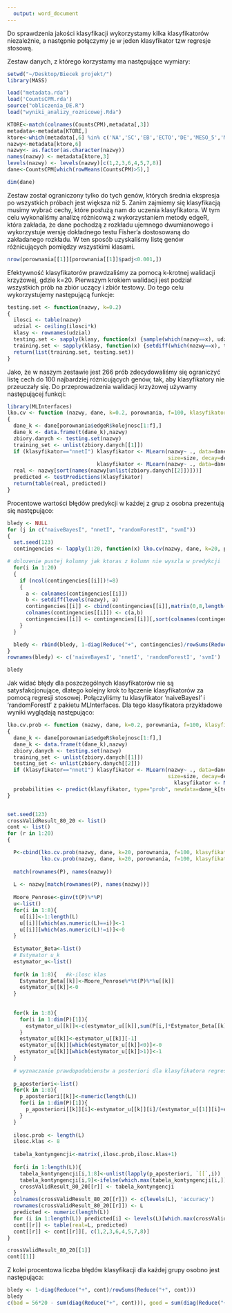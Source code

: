 ```yaml
---
  output: word_document
---
```


Do sprawdzenia jakości klasyfikacji wykorzystamy kilka klasyfikatorów niezależnie, a następnie połączymy je w jeden klasyfikator tzw regresje stosową.

Zestaw danych, z którego korzystamy ma następujące wymiary:
```r
setwd("~/Desktop/Biecek projekt/")
library(MASS)

load("metadata.rda")
load('CountsCPM.rda')
source("obliczenia_DE.R")
load("wyniki_analizy_roznicowej.Rda")

KTORE<-match(colnames(CountsCPM),metadata[,3])
metadata<-metadata[KTORE,]
ktore<-which(metadata[,6] %in% c('NA','SC','EB','ECTO','DE','MESO_5','MESO_15','MESO_30'))
nazwy<-metadata[ktore,6]
nazwy<- as.factor(as.character(nazwy))
names(nazwy) <- metadata[ktore,3]
levels(nazwy) <- levels(nazwy)[c(1,2,3,6,4,5,7,8)]
dane<-CountsCPM[which(rowMeans(CountsCPM)>5),]
```

```r
dim(dane)
```

Zestaw został ograniczony tylko do tych genów, których średnia ekspresja po wszystkich próbach jest większa niż 5.
Zanim zajmiemy się klasyfikacją musimy wybrać cechy, które posłużą nam do uczenia klasyfikatora. W tym celu wykonaliśmy analizę różnicową z wykorzystaniem metody edgeR, która zakłada, że dane pochodzą z rozkładu ujemnego dwumianowego i wykorzystuje wersję dokładnego testu Fisher'a dostosowaną do zakładanego rozkładu.
W ten sposób uzyskaliśmy listę genów różnicujących pomiędzy wszystkimi klasami.

```r
nrow(porownania[[1]][porownania[[1]]$padj<0.001,])
```

Efektywność klasyfikatorów prawdzaliśmy za pomocą k-krotnej walidacji krzyżowej, gdzie k=20. Pierwszym krokiem walidacji jest podział wszystkich prób na zbiór uczący i zbiór testowy. Do tego celu wykorzystujemy następującą funkcje:

```r
testing.set <- function(nazwy, k=0.2)
{
  ilosci <- table(nazwy)
  udzial <- ceiling(ilosci*k)
  klasy <- rownames(udzial)
  testing.set <- sapply(klasy, function(x) {sample(which(nazwy==x), udzial[which(klasy==x)])})
  training.set <- sapply(klasy, function(x) {setdiff(which(nazwy==x), testing.set[[x]])})
  return(list(training.set, testing.set))
}  
```

Jako, że w naszym zestawie jest 266 prób zdecydowaliśmy się ograniczyć listę cech do 100 najbardziej różnicujących genów, tak, aby klasyfikatory nie przeuczały się. Do przeprowadzenia walidacji krzyżowej używamy następującej funkcji:

```r
library(MLInterfaces)
lko.cv <- function (nazwy, dane, k=0.2, porownania, f=100, klasyfikator="nnetI", size=5, decay=.01, ...)
{
  dane_k <- dane[porownania$edgeR$kolejnosc[1:f],] 
  dane_k <- data.frame(t(dane_k),nazwy)
  zbiory.danych <- testing.set(nazwy) 
  training_set <- unlist(zbiory.danych[[1]])
  if (klasyfikator=="nnetI") klasyfikator <- MLearn(nazwy~ ., data=dane_k, get(klasyfikator), training_set, 
                                                    size=size, decay=decay) else 
                             klasyfikator <- MLearn(nazwy~ ., data=dane_k, get(klasyfikator), training_set)
  real <- nazwy[sort(names(nazwy[unlist(zbiory.danych[[2]])]))]
  predicted <- testPredictions(klasyfikator)
  return(table(real, predicted))
}
```


Procentowe wartości błędów predykcji w każdej z grup z osobna prezentują się następująco:

```r
bledy <- NULL
for (j in c("naiveBayesI", "nnetI", "randomForestI", "svmI"))
{
  set.seed(123)
  contingencies <- lapply(1:20, function(x) lko.cv(nazwy, dane, k=20, porownania, f=100, klasyfikator=j))

# dolozenie pustej kolumny jak ktoras z kolumn nie wyszla w predykcji
  for(i in 1:20)
  {
    if (ncol(contingencies[[i]])!=8)
    {
      a <- colnames(contingencies[[i]])
      b <- setdiff(levels(nazwy), a)
      contingencies[[i]] <- cbind(contingencies[[i]],matrix(0,8,length(b)))
      colnames(contingencies[[i]]) <- c(a,b)
      contingencies[[i]] <- contingencies[[i]][,sort(colnames(contingencies[[i]]))]
    }
  }

  bledy <- rbind(bledy, 1-diag(Reduce("+", contingencies)/rowSums(Reduce("+",  contingencies))*1))
}
rownames(bledy) <- c('naiveBayesI', 'nnetI', 'randomForestI', 'svmI')
```

```r
bledy
```

Jak widać błędy dla poszczególnych klasyfikatorów nie są satysfakcjonujące, dlatego kolejny krok to łączenie klasyfikatorów za pomocą regresji stosowej. Połączyliśmy tu klasyfikator 'naiveBayesI' i 'randomForestI' z pakietu MLInterfaces. Dla tego klasyfikatora przykładowe wyniki wyglądają następująco:


```r
lko.cv.prob <- function (nazwy, dane, k=0.2, porownania, f=100, klasyfikator="nnetI", size=5, decay=.01, ...)
{
  dane_k <- dane[porownania$edgeR$kolejnosc[1:f],] 
  dane_k <- data.frame(t(dane_k),nazwy)
  zbiory.danych <- testing.set(nazwy) 
  training_set <- unlist(zbiory.danych[[1]])
  testing_set <- unlist(zbiory.danych[[2]])
  if (klasyfikator=="nnetI") klasyfikator <- MLearn(nazwy~ ., data=dane_k, get(klasyfikator), training_set, 
                                                    size=size, decay=decay) else 
                                                      klasyfikator <- MLearn(nazwy~ ., data=dane_k, get(klasyfikator), training_set)
  probabilities <- predict(klasyfikator, type="prob", newdata=dane_k[testing_set,], probability = TRUE)$testScores
}


set.seed(123)
crossValidResult_80_20 <- list()
cont <- list()
for (r in 1:20)
{

  P<-cbind(lko.cv.prob(nazwy, dane, k=20, porownania, f=100, klasyfikator="naiveBayesI"), 
           lko.cv.prob(nazwy, dane, k=20, porownania, f=100, klasyfikator="randomForestI"))
  
  match(rownames(P), names(nazwy))
  
  L <- nazwy[match(rownames(P), names(nazwy))]
  
  Moore_Penrose<-ginv(t(P)%*%P)
  u<-list()
  for(i in 1:8){
    u[[i]]<-1:length(L)
    u[[i]][which(as.numeric(L)==i)]<-1
    u[[i]][which(as.numeric(L)!=i)]<-0
  }
  
  Estymator_Beta<-list()
  # Estymator u_k
  estymator_u<-list()
  
  for(k in 1:8){   #k-ilosc klas
    Estymator_Beta[[k]]<-Moore_Penrose%*%t(P)%*%u[[k]]
    estymator_u[[k]]<-0
  }
  
  
  for(k in 1:8){
    for(i in 1:dim(P)[1]){
      estymator_u[[k]]<-c(estymator_u[[k]],sum(P[i,]*Estymator_Beta[[k]]))               #iloczyn skalarny wektorow
    }
    estymator_u[[k]]<-estymator_u[[k]][-1]
    estymator_u[[k]][which(estymator_u[[k]]<0)]<-0
    estymator_u[[k]][which(estymator_u[[k]]>1)]<-1
  }
  
  # wyznaczanie prawdopodobienstw a posteriori dla klasyfikatora regresji stosowej
  
  p_aposteriori<-list()
  for(k in 1:8){
    p_aposteriori[[k]]<-numeric(length(L))
    for(i in 1:dim(P)[1]){
      p_aposteriori[[k]][i]<-estymator_u[[k]][i]/(estymator_u[[1]][i]+estymator_u[[2]][i]+estymator_u[[3]][i]+estymator_u[[4]][i]+estymator_u[[5]][i]+estymator_u[[6]][i]+estymator_u[[7]][i]+estymator_u[[8]][i])
    }
  }
  
  ilosc.prob <- length(L)
  ilosc.klas <- 8
  
  tabela_kontyngencji<-matrix(,ilosc.prob,ilosc.klas+1)
  
  for(i in 1:length(L)){
    tabela_kontyngencji[i,1:8]<-unlist(lapply(p_aposteriori, `[[`,i))
    tabela_kontyngencji[i,9]<-ifelse(which.max(tabela_kontyngencji[i,])==as.numeric(L)[i],1,0)
    crossValidResult_80_20[[r]] <- tabela_kontyngencji
  }
  colnames(crossValidResult_80_20[[r]]) <- c(levels(L), 'accuracy')
  rownames(crossValidResult_80_20[[r]]) <- L
  predicted <- numeric(length(L))
  for (i in 1:length(L)) predicted[i] <- levels(L)[which.max(crossValidResult_80_20[[r]][i,1:8])]
  cont[[r]] <- table(real=L, predicted)  
  cont[[r]] <- cont[[r]][, c(1,2,3,6,4,5,7,8)]
}
```

```r
crossValidResult_80_20[[1]]
cont[[1]]
```

Z kolei procentowa liczba błędów klasyfikacji dla każdej grupy osobno jest następująca:
```r
bledy <- 1-diag(Reduce("+", cont)/rowSums(Reduce("+", cont)))
bledy
c(bad = 56*20 - sum(diag(Reduce("+", cont))), good = sum(diag(Reduce("+", cont))))
```

